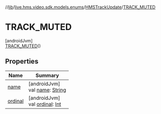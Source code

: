 //[lib](../../../../index)/[live.hms.video.sdk.models.enums](../../index)/[HMSTrackUpdate](../index)/[TRACK_MUTED](index)

# TRACK_MUTED

[androidJvm]\
[TRACK_MUTED](index)()

## Properties

| Name               | Summary                                                                                                              |
| ------------------ | -------------------------------------------------------------------------------------------------------------------- |
| [name](name)       | [androidJvm]<br />val [name](name): [String](https://kotlinlang.org/api/latest/jvm/stdlib/kotlin/-string/index.html) |
| [ordinal](ordinal) | [androidJvm]<br />val [ordinal](ordinal): [Int](https://kotlinlang.org/api/latest/jvm/stdlib/kotlin/-int/index.html) |
